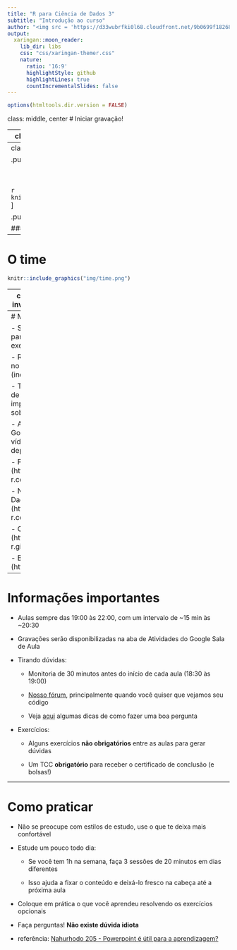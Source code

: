 ```yaml
---
title: "R para Ciência de Dados 3"
subtitle: "Introdução ao curso"
author: "<img src = 'https://d33wubrfki0l68.cloudfront.net/9b0699f18268059bdd2e5c21538a29eade7cbd2b/67e5c/img/logo/cursor1-5.png' width = '30%'>"
output:
  xaringan::moon_reader:
    lib_dir: libs
    css: "css/xaringan-themer.css"
    nature:
      ratio: '16:9'
      highlightStyle: github
      highlightLines: true
      countIncrementalSlides: false
---
```


```r
options(htmltools.dir.version = FALSE)
```

class: middle, center
# Iniciar gravação!

---
class: middle, center, inverse
# Sobre nós

---
class: middle, center
# A Curso-R

.pull-left[
```r
knitr::include_graphics("https://d33wubrfki0l68.cloudfront.net/295643c6243701ae6a9bac3fb8ad467ff0ce3c84/d1785/img/logo/cursor1-41.png")
```

<br>
<br>

```r
knitr::include_graphics("img/logo_r6.png")
```
]

.pull-right[
```r
knitr::include_graphics("img/produtos.png")
```
]

### [loja.curso-r.com](https://loja.curso-r.com)

---
# O time

```r
knitr::include_graphics("img/time.png")
```

---
class: middle, center, inverse
# Sobre o curso

---
# Materiais

- Site da turma: links para todos os slides, exercícios e referências

- Repositório da turma no GitHub: todo o código (inclusive dos slides)

- Turma no Google Sala de Aula: avisos importantes e dúvidas sobre o curso

- Aba de Atividades no Google Sala de Aula: vídeos das aulas e depósito do TCC

- Fórum da Curso-R (https://discourse.curso-r.com)

- Nosso livro Ciência de Dados em R (https://livro.curso-r.com)

- O Zen do R (https://curso-r.github.io/zen-do-r)

- Blog da Curso-R (http://blog.curso-r.com)

---
# Informações importantes

- Aulas sempre das 19:00 às 22:00, com um intervalo de ~15 min às ~20:30

- Gravações serão disponibilizadas na aba de Atividades do Google Sala de Aula

- Tirando dúvidas:

  - Monitoria de 30 minutos antes do início de cada aula (18:30 às 19:00)

  - [Nosso fórum](https://discourse.curso-r.com), principalmente quando você quiser que vejamos seu código

  - Veja [aqui](https://discourse.curso-r.com/t/como-escrever-uma-boa-pergunta/542) algumas dicas de como fazer uma boa pergunta

- Exercícios:

  - Alguns exercícios **não obrigatórios** entre as aulas para gerar dúvidas

  - Um TCC **obrigatório** para receber o certificado de conclusão (e bolsas!)

---
# Como praticar

- Não se preocupe com estilos de estudo, use o que te deixa mais confortável

- Estude um pouco todo dia:

  - Se você tem 1h na semana, faça 3 sessões de 20 minutos em dias diferentes

  - Isso ajuda a fixar o conteúdo e deixá-lo fresco na cabeça até a próxima aula

- Coloque em prática o que você aprendeu resolvendo os exercícios opcionais

- Faça perguntas! **Não existe dúvida idiota**

- referência:  [Nahurhodo 205 - Powerpoint é útil para a aprendizagem?](https://www.b9.com.br/shows/naruhodo/naruhodo-205-powerpoint-e-util-para-a-aprendizagem/)
